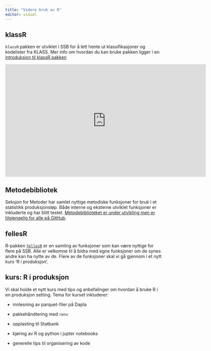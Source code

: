 ```yaml
---
title: "Videre bruk av R"
editor: visual
---
```


## klassR

`klassR` pakken er utviklet i SSB for å lett hente ut klassifikasjoner og kodelister fra KLASS. Mer info om hvordan du kan bruke pakken ligger i en [introduksjon til klassR pakken](https://statisticsnorway.github.io/klassR/articles/klassR-vignette.html)

<iframe src="https://ssbno.sharepoint.com/sites/S811/_layouts/15/embed.aspx?UniqueId=f20a3652-18e4-4396-86f8-3f929d656d4b&embed=%7B%22ust%22%3Atrue%2C%22hv%22%3A%22CopyEmbedCode%22%7D&referrer=StreamWebApp&referrerScenario=EmbedDialog.Create" width="640" height="360" frameborder="0" scrolling="no" allowfullscreen title="klassR.mp4"></iframe>

## Metodebibliotek

Seksjon for Metoder har samlet nyttige metodiske funksjoner for bruk i et statistikk produksjonsløp. Både interne og eksterne utviklet funksjoner er inkluderte og har blitt testet. [Metodebiblioteket er under utvikling men er tilgjengelig for alle på GitHub](https://statisticsnorway.github.io/metodebiblioteket/).

## fellesR

R-pakken [`fellesR`](https://github.com/statisticsnorway/fellesr) er en samling av funksjoner som kan være nyttige for flere på SSB. Alle er velkomne til å bidra med egne funksjoner om de synes andre kan ha nytte av de. Flere av de funksjoner skal vi gå gjennom i et nytt kurs 'R i produksjon'.

## kurs: R i produksjon

Vi skal holde et nytt kurs med tips og anbefalinger om hvordan å bruke R i en produksjon setting. Tema for kurset inkluderer:

-   innlesning av parquet-filer på Dapla

-   pakkehåndtering med `renv`

-   opplasting til Statbank

-   kjøring av R og python i jupter notebooks

-   generelle tips til organisering av kode
